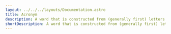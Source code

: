 ---
layout: ../../../layouts/Documentation.astro
title: Acronym
description: A word that is constructed from (generally first) letters of the phrase it stands for and is pronounced as its own word. For example, ELISA, AIDS, GABA.
shortDescription: A word that is constructed from (generally first) letters of the phrase it stands for and is pronounced as its own word. For example, ELISA, AIDS, GABA.
---
